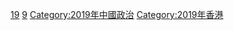 [[Category:21世纪各年香港政治|19]]
[[Category:2010年代香港政治|9]]
[[Category:2019年中國政治|Category:2019年中國政治]]
[[Category:2019年香港|Category:2019年香港]]